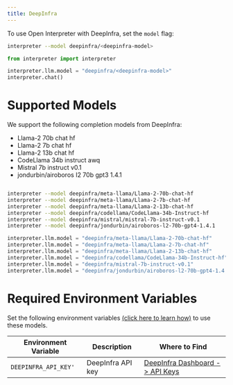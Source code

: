 ---
title: DeepInfra
---

To use Open Interpreter with DeepInfra, set the `model` flag:

<CodeGroup>

```bash Terminal
interpreter --model deepinfra/<deepinfra-model>
```

```python Python
from interpreter import interpreter

interpreter.llm.model = "deepinfra/<deepinfra-model>"
interpreter.chat()
```

</CodeGroup>

# Supported Models

We support the following completion models from DeepInfra:

- Llama-2 70b chat hf
- Llama-2 7b chat hf
- Llama-2 13b chat hf
- CodeLlama 34b instruct awq
- Mistral 7b instruct v0.1
- jondurbin/airoboros I2 70b gpt3 1.4.1

<CodeGroup>

```bash Terminal

interpreter --model deepinfra/meta-llama/Llama-2-70b-chat-hf
interpreter --model deepinfra/meta-llama/Llama-2-7b-chat-hf
interpreter --model deepinfra/meta-llama/Llama-2-13b-chat-hf
interpreter --model deepinfra/codellama/CodeLlama-34b-Instruct-hf
interpreter --model deepinfra/mistral/mistral-7b-instruct-v0.1
interpreter --model deepinfra/jondurbin/airoboros-l2-70b-gpt4-1.4.1

```

```python Python
interpreter.llm.model = "deepinfra/meta-llama/Llama-2-70b-chat-hf"
interpreter.llm.model = "deepinfra/meta-llama/Llama-2-7b-chat-hf"
interpreter.llm.model = "deepinfra/meta-llama/Llama-2-13b-chat-hf"
interpreter.llm.model = "deepinfra/codellama/CodeLlama-34b-Instruct-hf"
interpreter.llm.model = "deepinfra/mistral-7b-instruct-v0.1"
interpreter.llm.model = "deepinfra/jondurbin/airoboros-l2-70b-gpt4-1.4.1"

```

</CodeGroup>

# Required Environment Variables

Set the following environment variables [(click here to learn how)](https://chat.openai.com/share/1062cdd8-62a1-4aa8-8ec9-eca45645971a) to use these models.

| Environment Variable | Description       | Where to Find                                                          |
| -------------------- | ----------------- | ---------------------------------------------------------------------- |
| `DEEPINFRA_API_KEY'` | DeepInfra API key | [DeepInfra Dashboard -> API Keys](https://deepinfra.com/dash/api_keys) |
